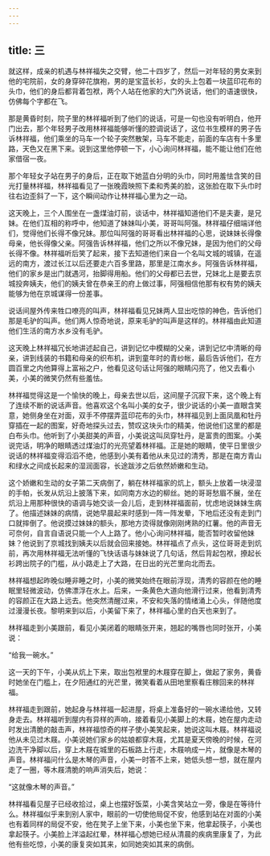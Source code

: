```yaml
---
---
---
```

title: 三
---



就这样，成亲的机遇与林祥福失之交臂，他二十四岁了，然后一对年轻的男女来到他的宅院前，女的身穿碎花旗袍，男的是宝蓝长衫，女的头上包着一块蓝印花布的头巾，他们的身后都背着包袱，两个人站在他家的大门外说话，他们的语速很快，仿佛每个字都在飞。

那是黄昏时刻，院子里的林祥福听到了他们的说话，可是一句也没有听明白，他开门出去，那个年轻男子改用林祥福能够听懂的腔调说话了，这位书生模样的男子告诉林祥福，他们乘坐的马车一个轮子突然散架，马车不能走，前面的车店有十多里路，天色又在黑下来。说到这里他停顿一下，小心询问林祥福，能不能让他们在他家借宿一夜。

那个年轻女子站在男子的身后，正在取下她蓝白分明的头巾，同时用羞怯含笑的目光打量林祥福，林祥福看见了一张晚霞映照下柔和秀美的脸，这张脸在取下头巾时往右边歪斜了一下，这个瞬间动作让林祥福心里为之一动。

这天晚上，三个人围坐在一盏煤油灯前，谈话中，林祥福知道他们不是夫妻，是兄妹。在他们互相的称呼中，他知道了妹妹叫小美，哥哥叫阿强。林祥福仔细端详他们，觉得他们长得不像兄妹。那位叫阿强的哥哥看出林祥福的心思，说妹妹长得像母亲，他长得像父亲。阿强告诉林祥福，他们之所以不像兄妹，是因为他们的父母长得不像。林祥福听后笑了起来，接下去知道他们来自一个名叫文城的城镇，在遥远的南方，渡过长江以后还要走六百多里路，那里是江南水乡。阿强告诉林祥福，他们的家乡是出门就遇河，抬脚得用船。他们的父母都已去世，兄妹北上是要去京城投奔姨夫，他们的姨夫曾在恭亲王的府上做过事，阿强相信他那有权有势的姨夫能够为他在京城谋得一份差事。

说话间屋外传来牲口嘹亮的叫声，林祥福看见兄妹两人显出吃惊的神色，告诉他们那是毛驴的叫声。他们两人惊奇地说，原来毛驴的叫声是这样的。林祥福由此知道他们生活的南方水乡没有毛驴。

这天晚上林祥福冗长地讲述起自己，讲到记忆中模糊的父亲，讲到记忆中清晰的母亲，讲到线装的书籍和母亲的织布机，讲到童年时的青纱帐，最后告诉他们，在方圆百里之内他算得上富裕之户，他看见这句话让阿强的眼睛闪亮了，他又去看小美，小美的微笑仍然有些羞怯。

林祥福觉得这是一个愉快的晚上，母亲去世以后，这间屋子沉寂下来，这个晚上有了连续不断的说话声音。他喜欢这个名叫小美的女子，很少说话的小美一直眼含笑意，她侧身坐在对面，双手不停摆弄蓝印花布的头巾，林祥福见到上面凤凰和牡丹穿插在一起的图案，好奇地探头过去，赞叹这块头巾的精美，他说他们这里的都是白布头巾。他听到了小美甜美的声音，小美说这叫凤穿牡丹，是富贵的图案。小美说完话，明净的眼睛透过煤油灯的光亮望着林祥福。正是她的眼睛，使平日里很少说话的林祥福变得滔滔不绝，他感到小美有着他从未见过的清秀，那是在南方青山和绿水之间成长起来的湿润面容，长途跋涉之后依然娇嫩和生动。

这个娇嫩和生动的女子第二天病倒了，躺在林祥福家的炕上，额头上放着一块浸湿的手帕，长发从炕沿上披落下来，如同南方水边的柳丝。她的哥哥愁眉不展，坐在炕沿上用那种很快的语调与她交谈一会儿后，走到林祥福面前，忧虑地说妹妹生病了。他描述妹妹的病情，说她早晨起来时感到一阵一阵发晕，下地后还没有走到门口就摔倒了。他说摸过妹妹的额头，那地方烫得就像刚刚烤熟的红薯。他的声音无可奈何，自言自语说只能一个人上路了。他小心询问林祥福，能否暂时收留他妹妹？他说到了京城找到姨夫以后就会回来接她。林祥福点了点头，这位哥哥走到炕前，再次用林祥福无法听懂的飞快话语与妹妹说了几句话，然后背起包袱，撩起长衫跨出院子的门槛，从小路走上了大路，在日出的光芒里向北而去。

林祥福想起昨晚似睡非睡之时，小美的微笑始终在眼前浮现，清秀的容颜在他的睡眠里轻微波动，仿佛漂浮在水上。后来，一条黄色大道向他滑行过来，他看到清秀的容颜正在大路上远去。他突然清醒过来，不安和失落的情绪涌上心头，伴随他度过漫漫长夜。黎明来到以后，小美留下来了，林祥福心里的白天也来到了。

林祥福走到小美跟前，看见小美闭着的眼睛张开来，翘起的嘴唇也同时张开，小美说：

“给我一碗水。”

这一天的下午，小美从炕上下来，取出包袱里的木屐穿在脚上，做起了家务，黄昏时她坐在门槛上，在夕阳通红的光芒里，微笑看着从田地里察看庄稼回来的林祥福。

林祥福走到跟前，她起身与林祥福一起进屋，将桌上准备好的一碗水递给他，又转身走去。林祥福听到屋内有异样的声响，接着看见小美脚上的木屐，她在屋内走动时发出清脆的敲击声，林祥福惊奇的样子使小美笑起来，她说这叫木屐。林祥福说他从未见过木屐。小美说她们家乡的姑娘都穿木屐，尤其是夏天傍晚的时候，在河边洗干净脚以后，穿上木屐在城里的石板路上行走，木屐响成一片，就像是木琴的声音。林祥福问什么是木琴的声音，小美一时答不上来，她低头想一想，就在屋内走了一圈，等木屐清脆的响声消失后，她说：

“这就像木琴的声音。”

林祥福看见屋子已经收拾过，桌上也摆好饭菜，小美含笑站立一旁，像是在等待什么。林祥福似乎来到别人家中，眼前的一切使他局促不安，他感到站在对面的小美也有着同样的局促不安，他在凳子上坐下来，小美也坐下来，他拿起筷子，小美也拿起筷子。小美脸上洋溢起红晕，林祥福心想她已经从清晨的疾病里康复了，为此他有些吃惊，小美的康复突如其来，如同她突如其来的病倒。